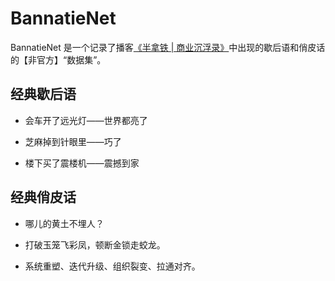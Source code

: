 # BannatieNet

BannatieNet 是一个记录了播客[《半拿铁 | 商业沉浮录》](https://www.douban.com/podcast/36692767/)中出现的歇后语和俏皮话的【非官方】“数据集”。

## 经典歇后语

- 会车开了远光灯——世界都亮了

- 芝麻掉到针眼里——巧了

- 楼下买了震楼机——震撼到家

## 经典俏皮话

- 哪儿的黄土不埋人？

- 打破玉笼飞彩凤，顿断金锁走蛟龙。

- 系统重塑、迭代升级、组织裂变、拉通对齐。
